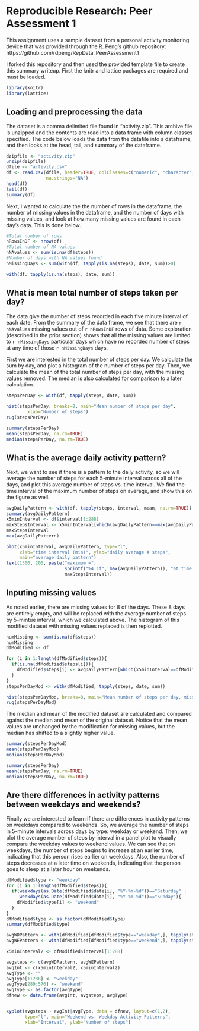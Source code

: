 # Reproducible Research: Peer Assessment 1
This assignment uses a sample dataset from a personal activity monitoring device that was provided through the R. Peng's github repository:
https://github.com/rdpeng/RepData_PeerAssessment1

I forked this repository and then used the provided template file to create this summary writeup. First the knitr and lattice packages are required and must be loaded.

```r
library(knitr)
library(lattice)
```
## Loading and preprocessing the data
The dataset is a comma delimited file found in "activity.zip". This archive file is unzipped and the contents are read into a data frame with column classes specified. The code below loads the data from the datafile into a dataframe, and then looks at the head, tail, and summary of the dataframe.
```r
dzipfile <- "activity.zip"
unzip(dzipfile)
dfile <- "activity.csv"
df <- read.csv(dfile, header=TRUE, colClasses=c("numeric", "character", "integer"),
               na.strings="NA")
head(df)
tail(df)
summary(df)
```
Next, I wanted to calculate the the number of rows in the dataframe, the number of missing values in the dataframe, and the number of days with missing values, and look at how many missing values are found in each day's data. This is done below.
```r
#Total number of rows
nRowsInDF <- nrow(df)
#Total number of NA values
nNAvalues <- sum(is.na(df$steps))
#Number of days with NA values found
nMissingDays <- sum(with(df, tapply(is.na(steps), date, sum))>0)
```
```r
with(df, tapply(is.na(steps), date, sum))
```
## What is mean total number of steps taken per day?
The data give the number of steps recorded in each five minute interval of each date. From the summary of the data frame, we see that there are `r nNAvalues` missing values out of `r nRowsInDF` rows of data. Some exploration (described in the prior section) shows that all the missing values are limited to `r nMissingDays` particular days which have no recorded number of steps at any time of those `r nMissingDays` days.

First we are interested in the total number of steps per day. We calculate the sum by day, and plot a histogram of the number of steps per day. Then, we calculate the mean of the total number of steps per day, with the missing values removed. The median is also calculated for comparison to a later calculation. 
```r
stepsPerDay <- with(df, tapply(steps, date, sum))

hist(stepsPerDay, breaks=8, main="Mean number of steps per day",
        xlab="Number of steps")
rug(stepsPerDay)

summary(stepsPerDay)
mean(stepsPerDay, na.rm=TRUE)
median(stepsPerDay, na.rm=TRUE)
```

## What is the average daily activity pattern?
Next, we want to see if there is a pattern to the daily activity, so we will average the number of steps for each 5-minute interval across all of the days, and plot this average number of steps vs. time interval. We find the time interval of the maximum number of steps on average, and show this on the figure as well.
```r
avgDailyPattern <- with(df, tapply(steps, interval, mean, na.rm=TRUE))
summary(avgDailyPattern)
x5minInterval <- df$interval[1:288]        
maxStepsInterval <- x5minInterval[which(avgDailyPattern==max(avgDailyPattern))]  
maxStepsInterval
max(avgDailyPattern)

plot(x5minInterval, avgDailyPattern, type="l",
     xlab="time interval (min)", ylab="daily average # steps",
     main="average daily pattern")   
text(1500, 200, paste("maximum =", 
                      sprintf("%4.1f", max(avgDailyPattern)), "at time =",
                      maxStepsInterval))
```
                      
## Inputing missing values
As noted earlier, there are missing values for 8 of the days. These 8 days are entirely empty, and will be replaced with the average number of steps by 5-mintue interval, which we calculated above. The histogram of this modified dataset with missing values replaced is then replotted.
```r
numMissing <- sum(is.na(df$steps))
numMissing
dfModified <- df

for (i in 1:length(dfModified$steps)){
  if(is.na(dfModified$steps[i])){
    dfModified$steps[i] <- avgDailyPattern[which(x5minInterval==dfModified$interval[i])]
  }
}
stepsPerDayMod <- with(dfModified, tapply(steps, date, sum))

hist(stepsPerDayMod, breaks=8, main="Mean number of steps per day, missing data input", xlab="Number of steps")
rug(stepsPerDayMod)
```

The median and mean of the modified dataset are calculated and compared against the median and mean of the original dataset. Notice that the mean values are unchanged by the modification for missing values, but the median has shifted to a slightly higher value.
```r
summary(stepsPerDayMod)
mean(stepsPerDayMod)
median(stepsPerDayMod)

summary(stepsPerDay)
mean(stepsPerDay, na.rm=TRUE)
median(stepsPerDay, na.rm=TRUE)
```

## Are there differences in activity patterns between weekdays and weekends?
Finally we are interested to learn if there are differences in activity patterns on weekdays compared to weekends. So, we average the number of steps in 5-minute intervals across days by type: weekday or weekend. Then, we plot the average number of steps by interval in a panel plot to visually compare the weekday values to weekend values. We can see that on weekdays, the number of steps begins to increase at an earlier time, indicating that this person rises earlier on weekdays. Also, the number of steps decreases at a later time on weekends, indicating that the person goes to sleep at a later hour on weekends. 
```r
dfModified$type <- "weekday"
for (i in 1:length(dfModified$steps)){
  if(weekdays(as.Date(dfModified$date[i], "%Y-%m-%d"))=="Saturday" |
     weekdays(as.Date(dfModified$date[i], "%Y-%m-%d"))=="Sunday"){
    dfModified$type[i] <- "weekend"
  }
}
dfModified$type <- as.factor(dfModified$type)
summary(dfModified$type)

avgWDPattern <- with(dfModified[dfModified$type=="weekday",], tapply(steps, interval, mean, na.rm=TRUE))
avgWEPattern <- with(dfModified[dfModified$type=="weekend",], tapply(steps, interval, mean, na.rm=TRUE))

x5minInterval2 <- dfModified$interval[1:288]

avgsteps <- c(avgWDPattern, avgWEPattern)
avgInt <- c(x5minInterval2, x5minInterval2)
avgType <- ""
avgType[1:288] <- "weekday"
avgType[289:576] <- "weekend"
avgType <- as.factor(avgType)
dfnew <- data.frame(avgInt, avgsteps, avgType)


xyplot(avgsteps ~ avgInt|avgType, data = dfnew, layout=c(1,2),
       type="l", main="Weekend vs. Weekday Activity Patterns", 
       xlab="Interval", ylab="Number of steps")
```

